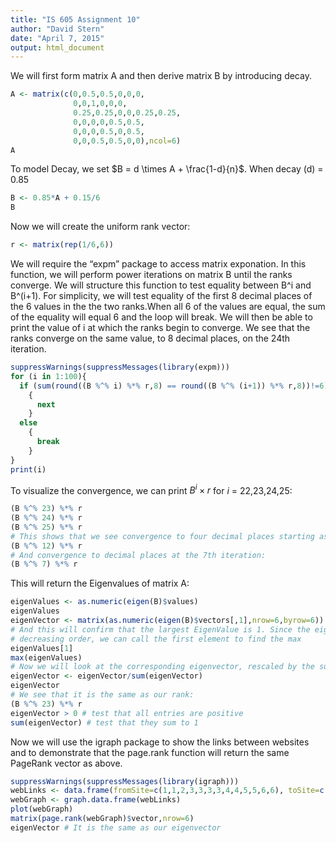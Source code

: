 ```yaml
---
title: "IS 605 Assignment 10"
author: "David Stern"
date: "April 7, 2015"
output: html_document
---
```


We will first form matrix A and then derive matrix B by introducing decay.

```r
A <- matrix(c(0,0.5,0.5,0,0,0,
              0,0,1,0,0,0,
              0.25,0.25,0,0,0.25,0.25,
              0,0,0,0,0.5,0.5,
              0,0,0,0.5,0,0.5,
              0,0,0.5,0.5,0,0),ncol=6)
A
```

To model Decay, we set $B = d \times A + \frac{1-d}{n}$. When decay (d) = 0.85

```r
B <- 0.85*A + 0.15/6
B
```

Now we will create the uniform rank vector:

```r
r <- matrix(rep(1/6,6))
```

We will require the "expm" package to access matrix exponation. In this function, we will perform power iterations 
on matrix B until the ranks converge. We will structure this function to test equality between B^i and B^(i+1).
For simplicity, we will test equality of the first 8 decimal places of the 6 values in the the two ranks.When all 6 of the values are equal, the sum of the equality will equal 6 and the loop will break. We will then be able to print the value of i at which the ranks begin to converge. We see that the ranks converge on the same value, to 8 decimal
places, on the 24th iteration.

```r
suppressWarnings(suppressMessages(library(expm)))
for (i in 1:100){
  if (sum(round((B %^% i) %*% r,8) == round((B %^% (i+1)) %*% r,8))!=6)
    {
      next
    }
  else
    {
      break
    }
}
print(i)
```

To visualize the convergence, we can print $B^{i} \times r$ for $\textit{i}$ = 22,23,24,25:

```r
(B %^% 23) %*% r
(B %^% 24) %*% r
(B %^% 25) %*% r
# This shows that we see convergence to four decimal places starting as early as the 12th iteration:
(B %^% 12) %*% r
# And convergence to decimal places at the 7th iteration:
(B %^% 7) %*% r
```

This will return the Eigenvalues of matrix A:

```r
eigenValues <- as.numeric(eigen(B)$values)
eigenValues
eigenVector <- matrix(as.numeric(eigen(B)$vectors[,1],nrow=6,byrow=6))
# And this will confirm that the largest EigenValue is 1. Since the eigen function returns the eigenvalues in 
# decreasing order, we can call the first element to find the max
eigenValues[1]
max(eigenValues)
# Now we will look at the corresponding eigenvector, rescaled by the sum of its elements:
eigenVector <- eigenVector/sum(eigenVector)
eigenVector
# We see that it is the same as our rank:
(B %^% 23) %*% r
eigenVector > 0 # test that all entries are positive
sum(eigenVector) # test that they sum to 1
```

Now we will use the igraph package to show the links between websites and to demonstrate that the page.rank function will return the same PageRank vector as above.

```r
suppressWarnings(suppressMessages(library(igraph)))
webLinks <- data.frame(fromSite=c(1,1,2,3,3,3,3,4,4,5,5,6,6), toSite=c(2,3,3,1,2,5,6,5,6,4,6,3,4))
webGraph <- graph.data.frame(webLinks)
plot(webGraph)
matrix(page.rank(webGraph)$vector,nrow=6)
eigenVector # It is the same as our eigenvector
```

